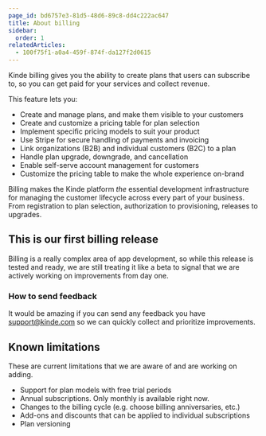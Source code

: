 ```yaml
---
page_id: bd6757e3-81d5-48d6-89c8-dd4c222ac647
title: About billing
sidebar:
  order: 1
relatedArticles:
  - 100f75f1-a0a4-459f-874f-da127f2d0615
---
```


Kinde billing gives you the ability to create plans that users can subscribe to, so you can get paid for your services and collect revenue.

This feature lets you:

- Create and manage plans, and make them visible to your customers
- Create and customize a pricing table for plan selection
- Implement specific pricing models to suit your product
- Use Stripe for secure handling of payments and invoicing
- Link organizations (B2B) and individual customers (B2C) to a plan
- Handle plan upgrade, downgrade, and cancellation
- Enable self-serve account management for customers
- Customize the pricing table to make the whole experience on-brand

Billing makes the Kinde platform *the* essential development infrastructure for managing the customer lifecycle across every part of your business. From registration to plan selection, authorization to provisioning, releases to upgrades.

## This is our first billing release

Billing is a really complex area of app development, so while this release is tested and ready, we are still treating it like a beta to signal that we are actively working on improvements from day one. 

### How to send feedback

It would be amazing if you can send any feedback you have support@kinde.com so we can quickly collect and prioritize improvements. 

## Known limitations

These are current limitations that we are aware of and are working on adding.

- Support for plan models with free trial periods
- Annual subscriptions. Only monthly is available right now.
- Changes to the billing cycle (e.g. choose billing anniversaries, etc.)
- Add-ons and discounts that can be applied to individual subscriptions
- Plan versioning
